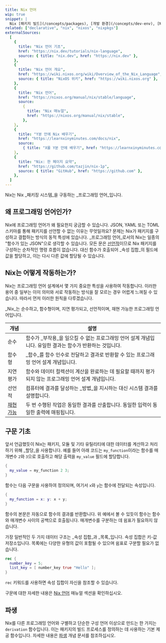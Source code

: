```yaml
---
title: Nix 언어
wip: true
snippet: |
  Nix [패키지 빌드](/concepts/packages), [개발 환경](/concepts/dev-env), [NixOS 구성](/concepts/nixos) 등을 정의하는 데 사용하는 언어입니다.
related: ["declarative", "nix", "nixos", "nixpkgs"]
externalSources:
  [
    {
      title: "Nix 언어 기초",
      href: "https://nix.dev/tutorials/nix-language",
      source: { title: "nix.dev", href: "https://nix.dev" },
    },
    {
      title: "Nix 언어 개요",
      href: "https://wiki.nixos.org/wiki/Overview_of_the_Nix_Language",
      source: { title: "NixOS 위키", href: "https://wiki.nixos.org" },
    },
    {
      title: "Nix 언어",
      href: "https://nixos.org/manual/nix/stable/language",
      source:
        {
          title: "Nix 매뉴얼",
          href: "https://nixos.org/manual/nix/stable",
        },
    },
    {
      title: "Y분 안에 Nix 배우기",
      href: "https://learnxinyminutes.com/docs/nix",
      source:
        { title: "X를 Y분 안에 배우기", href: "https://learnxinyminutes.com" },
    },
    {
      title: "Nix: 한 페이지 요약",
      href: "https://github.com/tazjin/nix-1p",
      source: { title: "GitHub", href: "https://github.com" },
    },
  ]
---
```


Nix는 Nix _패키징 시스템_을 구동하는 _프로그래밍 언어_입니다.

## 왜 프로그래밍 언어인가?

Nix에 프로그래밍 언어가 왜 필요한지 궁금할 수 있습니다.
JSON, YAML 또는 TOML 스키마를 통해 패키지를 선언할 수 없는 이유는 무엇일까요?
문제는 Nix가 패키지를 구성하고 결합하는 방식의 동적 특성에 있습니다.
_프로그래밍 언어_로서의 Nix는 일종의 "함수가 있는 JSON"으로 생각할 수 있습니다.
모든 문은 [선언적][declarative]이므로 Nix 패키지를 구성하는 순차적인 명령 흐름이 없습니다.
대신 함수가 호출되어 _속성 집합_의 필드에 값을 할당하고, 이는 다시 다른 값에 할당될 수 있습니다.

## Nix는 어떻게 작동하는가?

Nix는 프로그래밍 언어 설계에서 몇 가지 중요한 특성을 사용하여 작동합니다.
이러한 용어 중 일부는 이미 의미와 서로 작동하는 방식을 잘 모르는 경우 어렵게 느껴질 수 있습니다.
따라서 먼저 이러한 원칙을 다루겠습니다.

_Nix_는 순수하고, 함수형이며, 지연 평가되고, 선언적이며, 재현 가능한 프로그래밍 언어입니다.

| 개념                                   | 설명                                                                                                                                     |
| ----------------------------------------- | ----------------------------------------------------------------------------------------------------------------------------------------------- |
| 순수                                      | 함수가 _부작용_을 일으킬 수 없는 프로그래밍 언어 설계 개념입니다. 유일한 결과는 함수가 반환하는 것입니다.            |
| 함수형                                | _함수_를 함수 인수로 전달하고 결과로 반환할 수 있는 프로그래밍 언어 설계 개념입니다.                         |
| 지연 평가                                      | 함수와 데이터 컬렉션이 계산을 완료하는 데 필요할 때까지 평가되지 않는 프로그래밍 언어 설계 개념입니다. |
| 선언적                                | 컴퓨터에 결과를 달성하는 _방법_을 지시하는 대신 시스템 결과를 설명합니다.                                                   |
| [재현 가능](/concepts/reproducibility) | 두 번 수행된 작업은 동일한 결과를 산출합니다. 동일한 입력이 동일한 출력에 매핑됩니다.                                            |

## 구문 기초

앞서 언급했듯이 Nix는 패키지, 모듈 및 기타 유틸리티에 대한 데이터를 계산하고 처리하기 위해 _할당_을 사용합니다.
예를 들어 아래 코드는 `my_function`이라는 함수를 매개변수 `2`와 `3`으로 호출하고 해당 출력을 `my_value` 필드에 할당합니다.

```nix title="할당"
{
  my_value = my_function 2 3;
}
```

함수는 다음 구문을 사용하여 정의되며, 여기서 `x`와 `y`는 함수에 전달되는 속성입니다.

```nix title="함수"
{
  my_function = x: y: x + y;
}
```

함수의 본문은 자동으로 함수의 결과를 반환합니다.
위 예에서 볼 수 있듯이 함수는 함수와 매개변수 사이의 공백으로 호출됩니다.
매개변수를 구분하는 데 쉼표가 필요하지 않습니다.

가장 일반적인 두 가지 데이터 구조는 _속성 집합_과 _목록_입니다.
속성 집합은 키-값 저장소입니다.
목록에는 다양한 유형의 값이 포함될 수 있으며 쉼표로 구분할 필요가 없습니다.

```nix title="재귀 속성"
rec {
  number_key = 5;
  list_key = [ number_key true "Hello" ];
}
```

`rec` 키워드를 사용하면 속성 집합이 자신을 참조할 수 있습니다.

구문에 대한 자세한 내용은 [Nix 언어](https://nixos.org/manual/nix/stable/language) 매뉴얼 섹션을 확인하십시오.

## 파생

Nix를 다른 프로그래밍 언어와 구별하고 단순한 구성 언어 이상으로 만드는 한 가지는 `derivation` 함수입니다.
이는 패키지의 빌드 프로세스를 정의하는 데 사용하는 기본 제공 함수입니다.
자세한 내용은 [파생][derivations] 개념 문서를 참조하십시오.

[declarative]: /concepts/declarative
[derivations]: /concepts/derivations

